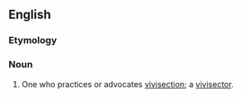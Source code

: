 ==English==

===Etymology===
{{suffix|en|vivisection|ist}}

===Noun===
{{en-noun}}

# One who practices or advocates [[vivisection]]; a [[vivisector]].